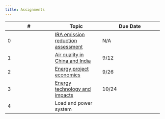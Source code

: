 ```yaml
---
title: Assignments
---
```


| # | Topic | Due Date |
|-----------------|-----------------|---------------------|
| 0    | [IRA emission reduction assessment](assignments/hw0.qmd)       | N/A    |
| 1    | [Air quality in China and India](assignments/hw1.qmd)          | 9/12 |
| 2    | [Energy project economics](assignments/hw2.qmd)               |  9/26      |
| 3    | [Energy technology and impacts](assignments/hw3.qmd) | 10/24 |
| 4    | Load and power system                      |    |